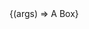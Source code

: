 
<Meta title="Primitives/Box" component={Box} />

<Canvas>
  <Story
    name="Default"
    args={{
      css: `background-color: #004f94;
  width: 300px;
  height: 100px;
  color: #fff;`,
    }}
  >
    {(args) => <Box {...args}>A Box</Box>}
  </Story>
</Canvas>

<ArgsTable story="Default" />
